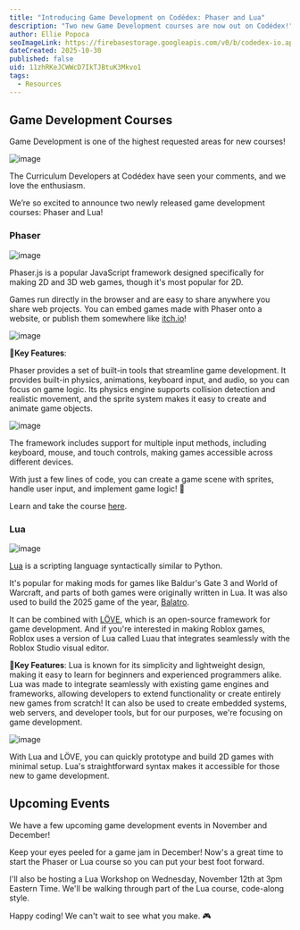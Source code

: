 ```yaml
---
title: "Introducing Game Development on Codédex: Phaser and Lua"
description: "Two new Game Development courses are now out on Codédex!"
author: Ellie Popoca
seoImageLink: https://firebasestorage.googleapis.com/v0/b/codedex-io.appspot.com/o/blogs%2Fintroducing-game-development-on-codedex-phaser-and-lua%2Fproject-banner.png?alt=media&token=ddcecef7-bb75-406f-85a9-54b316cf6d2c
dateCreated: 2025-10-30
published: false
uid: 11zhRKeJCWWcD7IkTJBtuK3Mkvo1
tags:
  - Resources
---
```


## Game Development Courses
Game Development is one of the highest requested areas for new courses!

![image](https://firebasestorage.googleapis.com/v0/b/codedex-io.appspot.com/o/blogs%2Fintroducing-game-development-on-codedex-phaser-and-lua%2Fbanners.png?alt=media&token=1881d4b8-0d9c-4bfe-a84a-edc4f5833652)

The Curriculum Developers at Codédex have seen your comments, and we love the enthusiasm. 

We’re so excited to announce two newly released game development courses: Phaser and Lua!

### Phaser 

![image](https://firebasestorage.googleapis.com/v0/b/codedex-io.appspot.com/o/blogs%2Fintroducing-game-development-on-codedex-phaser-and-lua%2Fphaser-pixel-art.gif?alt=media&token=bd862546-b38d-4bd6-85fb-54dfd14a69a0)

Phaser.js is a popular JavaScript framework designed specifically for making 2D and 3D web games, though it's most popular for 2D. 

Games run directly in the browser and are easy to share anywhere you share web projects. You can embed games made with Phaser onto a website, or publish them somewhere like [itch.io](https://itch.io/games/made-with-phaser)! 

![image](https://firebasestorage.googleapis.com/v0/b/codedex-io.appspot.com/o/blogs%2Fintroducing-game-development-on-codedex-phaser-and-lua%2Fphaser-games.gif?alt=media&token=5059d736-ffc3-4b58-85e9-2ff6ead08594)

🔑**Key Features**:

Phaser provides a set of built-in tools that streamline game development. It provides built-in physics, animations, keyboard input, and audio, so you can focus on game logic. Its physics engine supports collision detection and realistic movement, and the sprite system makes it easy to create and animate game objects.

![image](https://firebasestorage.googleapis.com/v0/b/codedex-io.appspot.com/o/blogs%2Fintroducing-game-development-on-codedex-phaser-and-lua%2Fphaser-platformer.gif?alt=media&token=af53c97c-6a24-4ee9-872e-df44ed3e6bd6)

The framework includes support for multiple input methods, including keyboard, mouse, and touch controls, making games accessible across different devices.

With just a few lines of code, you can create a game scene with sprites, handle user input, and implement game logic! 🎯

Learn and take the course [here](https://www.codedex.io/phaser). 

### Lua

![image](https://firebasestorage.googleapis.com/v0/b/codedex-io.appspot.com/o/blogs%2Fintroducing-game-development-on-codedex-phaser-and-lua%2Flua-pixel-art.gif?alt=media&token=69b3dba9-a933-48aa-8293-cf795a8bc078)

[Lua](https://www.lua.org/) is a scripting language syntactically similar to Python. 

It's popular for making mods for games like Baldur's Gate 3 and World of Warcraft, and parts of both games were originally written in Lua. It was also used to build the 2025 game of the year, [Balatro](https://www.playbalatro.com/). 

It can be combined with [LÖVE](https://love2d.org/), which is an open-source framework for game development. And if you're interested in making Roblox games, Roblox uses a version of Lua called Luau that integrates seamlessly with the Roblox Studio visual editor. 

🔑**Key Features**: 
Lua is known for its simplicity and lightweight design, making it easy to learn for beginners and experienced programmers alike. Lua was made to integrate seamlessly with existing game engines and frameworks, allowing developers to extend functionality or create entirely new games from scratch! It can also be used to create embedded systems, web servers, and developer tools, but for our purposes, we're focusing on game development.

![image](https://firebasestorage.googleapis.com/v0/b/codedex-io.appspot.com/o/blogs%2Fintroducing-game-development-on-codedex-phaser-and-lua%2Froblox-studio.png?alt=media&token=aa682fa8-6765-4c31-91da-32e157b1c4b2)

With Lua and LÖVE, you can quickly prototype and build 2D games with minimal setup. Lua's straightforward syntax makes it accessible for those new to game development. 

## Upcoming Events

We have a few upcoming game development events in November and December!

Keep your eyes peeled for a game jam in December! Now's a great time to start the Phaser or Lua course so you can put your best foot forward. 

I'll also be hosting a Lua Workshop on Wednesday, November 12th at 3pm Eastern Time. We'll be walking through part of the Lua course, code-along style.

Happy coding! We can't wait to see what you make. 🎮
